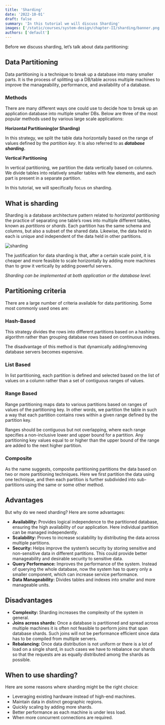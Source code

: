 ```yaml
---
title: 'Sharding'
date: '2022-10-01'
draft: false
summary: 'In this tutorial we will discuss Sharding'
images: ['/static/courses/system-design/chapter-II/sharding/banner.png']
authors: ['default']
---
```


Before we discuss sharding, let’s talk about data partitioning:

## Data Partitioning

Data partitioning is a technique to break up a database into many smaller parts. It is the process of splitting up a DB/table across multiple machines to improve the manageability, performance, and availability of a database.

### Methods

There are many different ways one could use to decide how to break up an application database into multiple smaller DBs. Below are three of the most popular methods used by various large scale applications:

**Horizontal Partitioning(or Sharding)**

In this strategy, we split the table data horizontally based on the range of values defined by the _partition key_. It is also referred to as **_database sharding_.**

**Vertical Partitioning**

In vertical partitioning, we partition the data vertically based on columns. We divide tables into relatively smaller tables with few elements, and each part is present in a separate partition.

In this tutorial, we will specifically focus on sharding.

## What is sharding

Sharding is a database architecture pattern related to *horizontal partitioning* the practice of separating one table’s rows into multiple different tables, known as _partitions_ or _shards_. Each partition has the same schema and columns, but also a subset of the shared data. Likewise, the data held in each is unique and independent of the data held in other partitions.

![sharding](/static/courses/system-design/chapter-II/sharding/sharding.png)

The justification for data sharding is that, after a certain scale point, it is cheaper and more feasible to scale horizontally by adding more machines than to grow it vertically by adding powerful servers.

_Sharding can be implemented at both application or the database level._

## Partitioning criteria

There are a large number of criteria available for data partitioning. Some most commonly used ones are:

### Hash-Based

This strategy divides the rows into different partitions based on a hashing algorithm rather than grouping database rows based on continuous indexes.

The disadvantage of this method is that dynamically adding/removing database servers becomes expensive.

### List Based

In list partitioning, each partition is defined and selected based on the list of values on a column rather than a set of contiguous ranges of values.

### Range Based

Range partitioning maps data to various partitions based on ranges of values of the partitioning key. In other words, we partition the table in such a way that each partition contains rows within a given range defined by the partition key.

Ranges should be contiguous but not overlapping, where each range specifies a non-inclusive lower and upper bound for a partition. Any partitioning key values equal to or higher than the upper bound of the range are added to the next higher partition.

### Composite

As the name suggests, composite partitioning partitions the data based on two or more partitioning techniques. Here we first partition the data using one technique, and then each partition is further subdivided into sub-partitions using the same or some other method.

## Advantages

But why do we need sharding? Here are some advantages:

- **Availability:** Provides logical independence to the partitioned database, ensuring the high availability of our application. Here individual partition can be managed independently.
- **Scalability:** Proves to increase scalability by distributing the data across multiple partitions.
- **Security:** Helps improve the system’s security by storing sensitive and non-sensitive data in different partitions. This could provide better manageability and desirable security to sensitive data.
- **Query Performance:** Improves the performance of the system. Instead of querying the whole database, now the system has to query only a smaller component, which can increase service performance.
- **Data Manageability:** Divides tables and indexes into smaller and more manageable units.

## Disadvantages

- **Complexity:** Sharding increases the complexity of the system in general.
- **Joins across shards:** Once a database is partitioned and spread across multiple machines it is often not feasible to perform joins that span database shards. Such joins will not be performance efficient since data has to be compiled from multiple servers.
- **Rebalancing:** Once data distribution is not uniform or there is a lot of load on a single shard, in such cases we have to rebalance our shards so that the requests are as equally distributed among the shards as possible.

## When to use sharding?

Here are some reasons where sharding might be the right choice:

- Leveraging existing hardware instead of high-end machines.
- Maintain data in distinct geographic regions.
- Quickly scaling by adding more shards.
- Better performance as each machine is under less load.
- When more concurrent connections are required.
